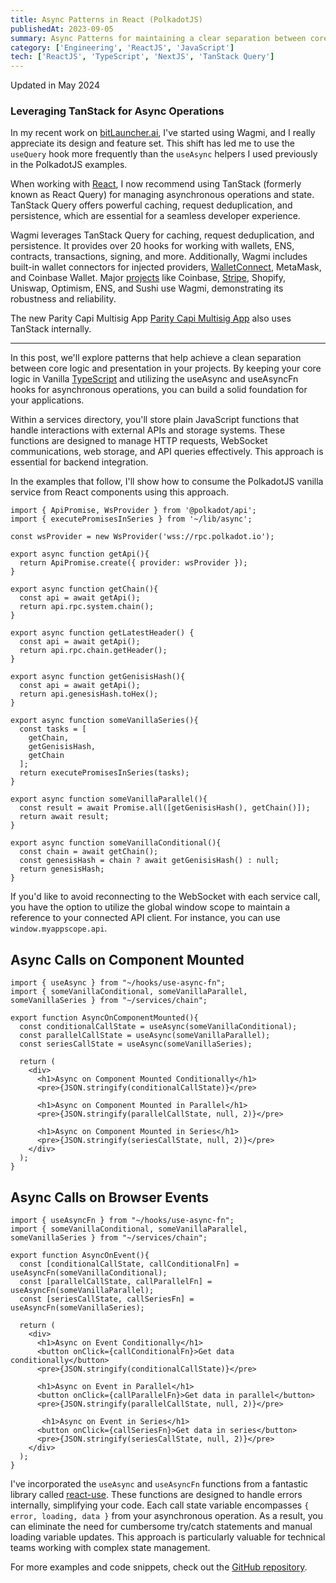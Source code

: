 ```yaml
---
title: Async Patterns in React (PolkadotJS)
publishedAt: 2023-09-05
summary: Async Patterns for maintaining a clear separation between core logic and presentation.
category: ['Engineering', 'ReactJS', 'JavaScript']
tech: ['ReactJS', 'TypeScript', 'NextJS', 'TanStack Query']
---
```

Updated in May 2024

### Leveraging TanStack for Async Operations

In my recent work on [bitLauncher.ai](https://bitlauncher.ai), I've started using Wagmi, and I really appreciate its design and feature set. This shift has led me to use the `useQuery` hook more frequently than the `useAsync` helpers I used previously in the PolkadotJS examples.

When working with [React](/tech/react), I now recommend using TanStack (formerly known as React Query) for managing asynchronous operations and state. TanStack Query offers powerful caching, request deduplication, and persistence, which are essential for a seamless developer experience.

Wagmi leverages TanStack Query for caching, request deduplication, and persistence. It provides over 20 hooks for working with wallets, ENS, contracts, transactions, signing, and more. Additionally, Wagmi includes built-in wallet connectors for injected providers, [WalletConnect](/tech/walletconnect), MetaMask, and Coinbase Wallet. Major [projects](/web3) like Coinbase, [Stripe](/tech/stripe), Shopify, Uniswap, Optimism, ENS, and Sushi use Wagmi, demonstrating its robustness and reliability.

The new Parity Capi Multisig App [Parity Capi Multisig App](https://github.com/paritytech/capi-multisig-app) also uses TanStack internally.

---

In this post, we'll explore patterns that help achieve a clean separation between core logic and presentation in your projects. By keeping your core logic in Vanilla [TypeScript](/tech/typescript) and utilizing the useAsync and useAsyncFn hooks for asynchronous operations, you can build a solid foundation for your applications.

Within a services directory, you'll store plain JavaScript functions that handle interactions with external APIs and storage systems. These functions are designed to manage HTTP requests, WebSocket communications, web storage, and API queries effectively. This approach is essential for backend integration.

In the examples that follow, I'll show how to consume the PolkadotJS vanilla service from React components using this approach.

```tsx
import { ApiPromise, WsProvider } from '@polkadot/api';
import { executePromisesInSeries } from '~/lib/async';

const wsProvider = new WsProvider('wss://rpc.polkadot.io');

export async function getApi(){
  return ApiPromise.create({ provider: wsProvider });
}

export async function getChain(){
  const api = await getApi();
  return api.rpc.system.chain();
}

export async function getLatestHeader() {
  const api = await getApi();
  return api.rpc.chain.getHeader();
}

export async function getGenisisHash(){
  const api = await getApi();
  return api.genesisHash.toHex();
}

export async function someVanillaSeries(){
  const tasks = [
    getChain, 
    getGenisisHash, 
    getChain
  ];
  return executePromisesInSeries(tasks);
}

export async function someVanillaParallel(){
  const result = await Promise.all([getGenisisHash(), getChain()]);
  return await result;
}

export async function someVanillaConditional(){
  const chain = await getChain();
  const genesisHash = chain ? await getGenisisHash() : null;
  return genesisHash;
}
```

If you'd like to avoid reconnecting to the WebSocket with each service call, you have the option to utilize the global window scope to maintain a reference to your connected API client. For instance, you can use `window.myappscope.api`.

## Async Calls on Component Mounted

```tsx
import { useAsync } from "~/hooks/use-async-fn";
import { someVanillaConditional, someVanillaParallel, someVanillaSeries } from "~/services/chain";

export function AsyncOnComponentMounted(){
  const conditionalCallState = useAsync(someVanillaConditional);
  const parallelCallState = useAsync(someVanillaParallel);
  const seriesCallState = useAsync(someVanillaSeries);
  
  return (
    <div>
      <h1>Async on Component Mounted Conditionally</h1>
      <pre>{JSON.stringify(conditionalCallState)}</pre>

      <h1>Async on Component Mounted in Parallel</h1>
      <pre>{JSON.stringify(parallelCallState, null, 2)}</pre>

      <h1>Async on Component Mounted in Series</h1>
      <pre>{JSON.stringify(seriesCallState, null, 2)}</pre>
    </div>
  );
}
```

## Async Calls on Browser Events

```tsx
import { useAsyncFn } from "~/hooks/use-async-fn";
import { someVanillaConditional, someVanillaParallel, someVanillaSeries } from "~/services/chain";

export function AsyncOnEvent(){
  const [conditionalCallState, callConditionalFn] = useAsyncFn(someVanillaConditional);
  const [parallelCallState, callParallelFn] = useAsyncFn(someVanillaParallel);
  const [seriesCallState, callSeriesFn] = useAsyncFn(someVanillaSeries);
  
  return (
    <div>
      <h1>Async on Event Conditionally</h1>
      <button onClick={callConditionalFn}>Get data conditionally</button>
      <pre>{JSON.stringify(conditionalCallState)}</pre>

      <h1>Async on Event in Parallel</h1>
      <button onClick={callParallelFn}>Get data in parallel</button>
      <pre>{JSON.stringify(parallelCallState, null, 2)}</pre>

       <h1>Async on Event in Series</h1>
      <button onClick={callSeriesFn}>Get data in series</button>
      <pre>{JSON.stringify(seriesCallState, null, 2)}</pre>
    </div>
  );
}
```

I've incorporated the `useAsync` and `useAsyncFn` functions from a fantastic library called [react-use](https://github.com/streamich/react-use). These functions are designed to handle errors internally, simplifying your code. Each call state variable encompasses `{ error, loading, data }` from your asynchronous operation. As a result, you can eliminate the need for cumbersome try/catch statements and manual loading variable updates. This approach is particularly valuable for technical teams working with complex state management.

For more examples and code snippets, check out the [GitHub repository](https://github.com/gaboesquivel/react-async).

